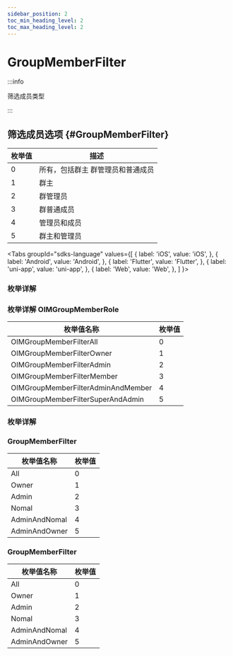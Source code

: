 ```yaml
---
sidebar_position: 2
toc_min_heading_level: 2
toc_max_heading_level: 2
---
```


# GroupMemberFilter

:::info

筛选成员类型

:::

## 筛选成员选项 {#GroupMemberFilter}

| 枚举值 | 描述           |
| ------ | -------------- |
| 0      | 所有，包括群主 群管理员和普通成员 |
| 1      | 群主           |
| 2      | 群管理员       |
| 3      | 群普通成员         |
| 4      | 管理员和成员   |
| 5      | 群主和管理员   |

<Tabs
groupId="sdks-language"
values={[
{ label: 'iOS', value: 'iOS', },
{ label: 'Android', value: 'Android', },
{ label: 'Flutter', value: 'Flutter', },
{ label: 'uni-app', value: 'uni-app', },
{ label: 'Web', value: 'Web', },
]
}>

<TabItem value="Flutter">

### 枚举详解

</TabItem>

<TabItem value="iOS">

### 枚举详解 OIMGroupMemberRole

| 枚举值名称                         | 枚举值 |
| ---------------------------------- | ------ |
| OIMGroupMemberFilterAll            | 0      |
| OIMGroupMemberFilterOwner          | 1      |
| OIMGroupMemberFilterAdmin          | 2      |
| OIMGroupMemberFilterMember         | 3      |
| OIMGroupMemberFilterAdminAndMember | 4      |
| OIMGroupMemberFilterSuperAndAdmin  | 5      |

</TabItem>

<TabItem value="Android">

### 枚举详解

</TabItem>

<TabItem value="Web">

### GroupMemberFilter

| 枚举值名称    | 枚举值 |
| ------------- | ------ |
| All           | 0      |
| Owner         | 1      |
| Admin         | 2      |
| Nomal         | 3      |
| AdminAndNomal | 4      |
| AdminAndOwner | 5      |

</TabItem>

<TabItem value="uni-app">

### GroupMemberFilter

| 枚举值名称    | 枚举值 |
| ------------- | ------ |
| All           | 0      |
| Owner         | 1      |
| Admin         | 2      |
| Nomal         | 3      |
| AdminAndNomal | 4      |
| AdminAndOwner | 5      |

</TabItem>

</Tabs>
